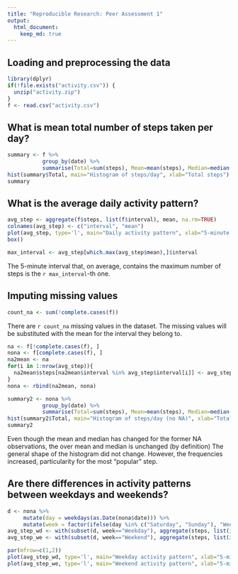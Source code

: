 ```yaml
---
title: "Reproducible Research: Peer Assessment 1"
output: 
  html_document:
    keep_md: true
---
```



## Loading and preprocessing the data

```r
library(dplyr)
if(!file.exists("activity.csv")) {
  unzip("activity.zip")
}
f <- read.csv("activity.csv")
```

## What is mean total number of steps taken per day?

```r
summary <- f %>% 
           group_by(date) %>% 
           summarise(Total=sum(steps), Mean=mean(steps), Median=median(steps))
hist(summary$Total, main="Histogram of steps/day", xlab="Total steps")
summary
```


## What is the average daily activity pattern?

```r
avg_step <- aggregate(f$steps, list(f$interval), mean, na.rm=TRUE)
colnames(avg_step) <- c("interval", "mean")
plot(avg_step, type='l', main="Daily activity pattern", xlab="5-minute intervals", ylab="avg steps across all days")
box()
```

```r
max_interval <- avg_step[which.max(avg_step$mean),]$interval
```
The 5-minute interval that, on average, contains the maximum number of steps is the `r max_interval`-th one.

## Imputing missing values
```r
count_na <- sum(!complete.cases(f))
```
There are `r count_na` missing values in the dataset. The missing values will be substituted with the mean for the interval they belong to.

```r
na <- f[!complete.cases(f), ]
nona <- f[complete.cases(f), ]
na2mean <- na
for(i in 1:nrow(avg_step)){
  na2mean$steps[na2mean$interval %in% avg_step$interval[i]] <- avg_step$mean[i]
}
nona <- rbind(na2mean, nona)
```

```r
summary2 <- nona %>% 
           group_by(date) %>% 
           summarise(Total=sum(steps), Mean=mean(steps), Median=median(steps))
hist(summary2$Total, main="Histogram of steps/day (no NA)", xlab="Total steps")
summary2
```
Even though the mean and median has changed for the former NA observations, the over mean and median is unchanged (by definition) The general shape of the histogram did not change. However, the frequencies increased, particularity for the most "popular" step.

## Are there differences in activity patterns between weekdays and weekends?
```r
d <- nona %>% 
     mutate(day = weekdays(as.Date(nona$date))) %>% 
     mutate(week = factor(ifelse(day %in% c("Saturday", "Sunday"), "Weekend", "Weekday"), levels=c("Weekend", "Weekday")))
avg_step_wd <- with(subset(d, week=="Weekday"), aggregate(steps, list(interval), mean))
avg_step_we <- with(subset(d, week=="Weekend"), aggregate(steps, list(interval), mean))

```

```r
par(mfrow=c(1,2))
plot(avg_step_wd, type='l', main="Weekday activity pattern", xlab="5-minute intervals", ylab="avg steps")
plot(avg_step_we, type='l', main="Weekend activity pattern", xlab="5-minute intervals", ylab="avg steps")

```

